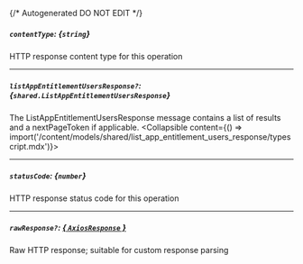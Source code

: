 {/* Autogenerated DO NOT EDIT  */}

##### `contentType`: *{`string`}*
HTTP response content type for this operation

---
##### `listAppEntitlementUsersResponse?`: *{`shared.ListAppEntitlementUsersResponse`}*
The ListAppEntitlementUsersResponse message contains a list of results and a nextPageToken if applicable.
<Collapsible content={() => import('/content/models/shared/list_app_entitlement_users_response/typescript.mdx')}>
</Collapsible>

---
##### `statusCode`: *{`number`}*
HTTP response status code for this operation

---
##### `rawResponse?`: [*{ `AxiosResponse` }*](https://axios-http.com/docs/res_schema)
Raw HTTP response; suitable for custom response parsing

